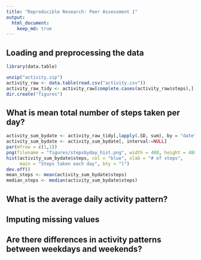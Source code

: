 ```yaml
---
title: "Reproducible Research: Peer Assessment 1"
output: 
  html_document:
    keep_md: true
---
```



## Loading and preprocessing the data

```r
library(data.table)

unzip("activity.zip")
activity_raw <- data.table(read.csv("activity.csv"))
activity_raw_tidy <- activity_raw[complete.cases(activity_raw$steps),]
dir.create("figures")
```

## What is mean total number of steps taken per day?
```r
activity_sum_bydate <- activity_raw_tidy[,lapply(.SD, sum), by = "date"]
activity_sum_bydate <- activity_sum_bydate[, interval:=NULL]
par(mfrow = c(1,1))
png(filename = "figures/stepsbyday_hist.png", width = 480, height = 480)
hist(activity_sum_bydate$steps, col = "blue", xlab = "# of steps", 
     main = "Steps taken each day", bty = "l")
dev.off()
mean_steps <- mean(activity_sum_bydate$steps)
median_steps <- median(activity_sum_bydate$steps)

```


## What is the average daily activity pattern?



## Imputing missing values



## Are there differences in activity patterns between weekdays and weekends?
